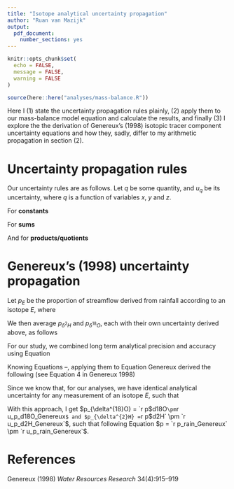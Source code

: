 ```yaml
---
title: "Isotope analytical uncertainty propagation"
author: "Ruan van Mazijk"
output:
  pdf_document:
    number_sections: yes
---
```


```r
knitr::opts_chunk$set(
  echo = FALSE,
  message = FALSE,
  warning = FALSE
)
```

```r
source(here::here("analyses/mass-balance.R"))
```

Here I (1) state the uncertainty propagation rules plainly, (2) apply them to our mass-balance model equation and calculate the results, and finally (3) I explore the the derivation of Genereux's (1998) isotopic tracer component uncertainty equations and how they, sadly, differ to my arithmetic propagation in section (2).

# Uncertainty propagation rules

Our uncertainty rules are as follows. Let $q$ be some quantity, and $u_q$ be its uncertainty, where $q$ is a function of variables $x$, $y$ and $z$.

For **constants**

\begin{align*} \tag{1.1} \label{1.1}
  q &= Bx \\
  \frac{u_q}{q} &= \frac{u_x}{x}
\end{align*}

For **sums**

\begin{align*} \tag{1.2} \label{1.2}
  q &= x \pm y \pm z \\
  u_q &= \sqrt{u_x^2 +u_y^2 + u_z^2}
\end{align*}

And for **products/quotients**

\begin{align*} \tag{1.3} \label{1.3}
  q &= xyz \\
  \frac{u_q}{|q|} &= \sqrt{
    \left( \frac{u_x}{x} \right)^2 +
    \left( \frac{u_y}{y} \right)^2 +
    \left( \frac{u_z}{z} \right)^2
  }
\end{align*}

\break

# Genereux's (1998) uncertainty propagation

Let $p_E$ be the proportion of streamflow derived from rainfall according to an isotope $E$, where

\begin{align*} \tag{2.1} \label{2.1}
  p_E = \frac{E_{streamflow} - E_{baseflow}}
                {E_{rain} - E_{baseflow}}
\end{align*}

We then average $p_{\delta^{2}H}$ and $p_{\delta^{18}O}$, each with their own uncertainty derived above, as follows

\begin{align*} \tag{2.2} \label{2.2} 
  p &= \frac{p_{\delta^{18}O} + p_{\delta^{2}H}}
            {2} \\
  \therefore
  u_p &= |p| \frac{\sqrt{u_{p_{\delta^{18}O}} + u_{p_{\delta^{2}H}}}}
                  {p_{\delta^{18}O} + p_{\delta^{2}H}} 
\end{align*}

For our study, we combined long term analytical precision and accuracy using Equation \ref{1.2}

\begin{align*} 
  u_{\delta^{18}O}
    &= \sqrt{`r precision$d18O^2` + `r accuracy$d18O^2`} \\
    &= `r u$d18O` \\ 
  u_{\delta^{2}H} 
    &= \sqrt{`r precision$d2H^2` + `r accuracy$d2H^2`} \\
    &= `r u$d2H`
\end{align*}

Knowing Equations \ref{1.1}--\ref{1.3}, applying them to Equation \ref{2.1} Genereux derived the following (see Equation 4 in Genereux 1998)

\begin{align*}
  u_{p_E} = \sqrt{
    \left( u_{E_{baseflow}} \frac{E_{rain} - E_{streamflow}}
                                 {\left( E_{rain} - E_{baseflow} \right)^2} \right)^2 +
    \left( u_{E_{rain}} \frac{E_{streamflow} - E_{baseflow}}
                             {\left( E_{rain} - E_{baseflow} \right)^2} \right)^2 +
    \left( u_{E_{streamflow}} \frac{-1}
                                   {E_{rain} - E_{baseflow}} \right)^2
  }
\end{align*}

Since we know that, for our analyses, we have identical analytical uncertainty for any measurement of an isotope $E$, such that

\begin{align*}
  u_{E_{streamflow}} = u_{E_{rain}} = u_{E_{baseflow}} = u_E
\end{align*}

With this approach, I get $p_{\delta^{18}O} = `r p$d18O` \pm `r u_p_d18O_Genereux`$ and $p_{\delta^{2}H} = `r p$d2H` \pm `r u_p_d2H_Genereux`$, such that following Equation \ref{2.2} $p = `r p_rain_Genereux` \pm `r u_p_rain_Genereux`$.

# References {-}

Genereux (1998) *Water Resources Research* 34(4):915--919
